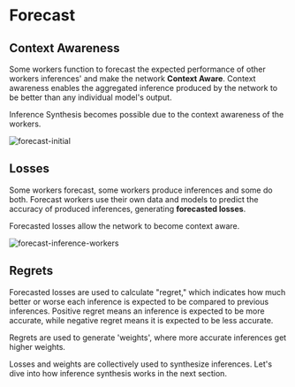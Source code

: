 # Forecast

## Context Awareness

Some workers function to forecast the expected performance of other workers inferences' and make the network **Context Aware**. Context awareness enables the aggregated inference produced by the network to be better than any individual model's output.

Inference Synthesis becomes possible due to the context awareness of the workers.

![forecast-initial](/forecast-initial.png)

## Losses

Some workers forecast, some workers produce inferences and some do both. Forecast workers use their own data and models to predict the accuracy of produced inferences, generating **forecasted losses**.

Forecasted losses allow the network to become context aware.

![forecast-inference-workers](/forecast-inference-workers.png)

## Regrets

Forecasted losses are used to calculate "regret," which indicates how much better or worse each inference is expected to be compared to previous inferences.
Positive regret means an inference is expected to be more accurate, while negative regret means it is expected to be less accurate.

Regrets are used to generate 'weights', where more accurate inferences get higher weights.

Losses and weights are collectively used to synthesize inferences. Let's dive into how inference synthesis works in the next section.

